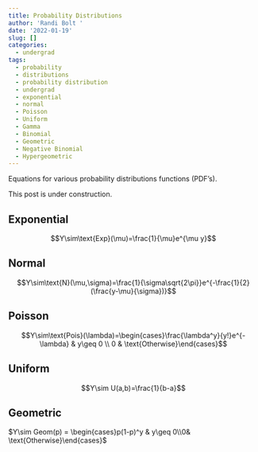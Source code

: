 ```yaml
---
title: Probability Distributions
author: 'Randi Bolt '
date: '2022-01-19'
slug: []
categories:
  - undergrad
tags:
  - probability
  - distributions
  - probability distribution
  - undergrad
  - exponential
  - normal
  - Poisson
  - Uniform
  - Gamma
  - Binomial
  - Geometric
  - Negative Binomial
  - Hypergeometric
---
```


Equations for various probability distributions functions (PDF's). 

This post is under construction.

## Exponential 

$$Y\sim\text{Exp}(\mu)=\frac{1}{\mu}e^{\mu y}$$

## Normal 

$$Y\sim\text{N}(\mu,\sigma)=\frac{1}{\sigma\sqrt{2\pi}}e^{-\frac{1}{2}(\frac{y-\mu}{\sigma})}$$

## Poisson

$$Y\sim\text{Pois}(\lambda)=\begin{cases}\frac{\lambda^y}{y!}e^{-\lambda} & y\geq 0 \\ 0 & \text{Otherwise}\end{cases}$$

## Uniform  

$$Y\sim U(a,b)=\frac{1}{b-a}$$

## Geometric 

$Y\sim Geom(p) = \begin{cases}p(1-p)^y & y\geq 0\\0& \text{Otherwise}\end{cases}$









